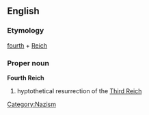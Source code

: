 ==English==
{{wikipedia}}
===Etymology===
[[fourth]] + [[Reich]]
===Proper noun===
'''Fourth Reich'''
# hyptothetical resurrection of the [[Third Reich]]
[[Category:Nazism]]